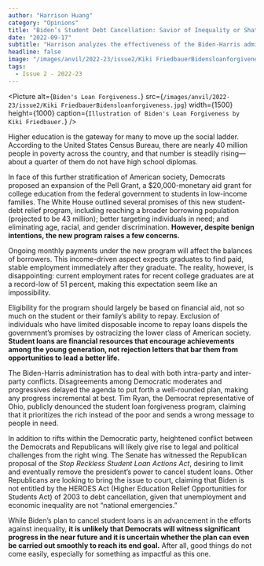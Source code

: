 ```yaml
---
author: "Harrison Huang"
category: "Opinions"
title: "Biden’s Student Debt Cancellation: Savior of Inequality or Shattered Hopes?"
date: "2022-09-17"
subtitle: "Harrison analyzes the effectiveness of the Biden-Harris administration’s student loan forgiveness program."
headline: false
image: "/images/anvil/2022-23/issue2/Kiki FriedbauerBidensloanforgiveness.jpg"
tags:
  - Issue 2 - 2022-23
---
```


<Picture
	alt={`Biden's Loan Forgiveness.`}
	src={`/images/anvil/2022-23/issue2/Kiki FriedbauerBidensloanforgiveness.jpg`}
	width={1500}
	height={1000}
	caption={`Illustration of Biden's Loan Forgiveness by Kiki Friedbauer.`}
/>

Higher education is the gateway for many to move up the social ladder. According to the United States Census Bureau, there are nearly 40 million people in poverty across the country, and that number is steadily rising—about a quarter of them do not have high school diplomas.

In face of this further stratification of American society, Democrats proposed an expansion of the Pell Grant, a $20,000-monetary aid grant for college education from the federal government to students in low-income families. The White House outlined several promises of this new student-debt relief program, including reaching a broader borrowing population (projected to be 43 million); better targeting individuals in need; and eliminating age, racial, and gender discrimination. **However, despite benign intentions, the new program raises a few concerns.**

Ongoing monthly payments under the new program will affect the balances of borrowers. This income-driven aspect expects graduates to find paid, stable employment immediately after they graduate. The reality, however, is disappointing: current employment rates for recent college graduates are at a record-low of 51 percent, making this expectation seem like an impossibility.

Eligibility for the program should largely be based on financial aid, not so much on the student or their family’s ability to repay. Exclusion of individuals who have limited disposable income to repay loans dispels the government’s promises by ostracizing the lower class of American society. **Student loans are financial resources that encourage achievements among the young generation, not rejection letters that bar them from opportunities to lead a better life.**

The Biden-Harris administration has to deal with both intra-party and inter-party conflicts. Disagreements among Democratic moderates and progressives delayed the agenda to put forth a well-rounded plan, making any progress incremental at best. Tim Ryan, the Democrat representative of Ohio, publicly denounced the student loan forgiveness program, claiming that it prioritizes the rich instead of the poor and sends a wrong message to people in need.

In addition to rifts within the Democratic party, heightened conflict between the Democrats and Republicans will likely give rise to legal and political challenges from the right wing. The Senate has witnessed the Republican proposal of the _Stop Reckless Student Loan Actions Act_, desiring to limit and eventually remove the president’s power to cancel student loans. Other Republicans are looking to bring the issue to court, claiming that Biden is not entitled by the HEROES Act (Higher Education Relief Opportunities for Students Act) of 2003 to debt cancellation, given that unemployment and economic inequality are not “national emergencies.”

While Biden’s plan to cancel student loans is an advancement in the efforts against inequality, **it is unlikely that Democrats will witness significant progress in the near future and it is uncertain whether the plan can even be carried out smoothly to reach its end goal.** After all, good things do not come easily, especially for something as impactful as this one.
